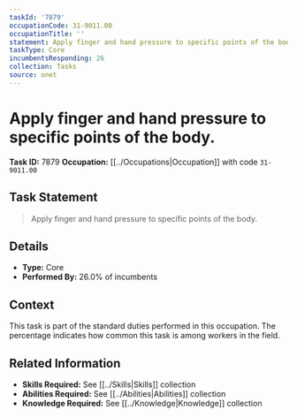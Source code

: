 ```yaml
---
taskId: '7879'
occupationCode: 31-9011.00
occupationTitle: ''
statement: Apply finger and hand pressure to specific points of the body.
taskType: Core
incumbentsResponding: 26
collection: Tasks
source: onet
---
```

# Apply finger and hand pressure to specific points of the body.

**Task ID:** 7879
**Occupation:** [[../Occupations|Occupation]] with code `31-9011.00`

## Task Statement

> Apply finger and hand pressure to specific points of the body.

## Details

- **Type:** Core
- **Performed By:** 26.0% of incumbents

## Context

This task is part of the standard duties performed in this occupation. The percentage indicates how common this task is among workers in the field.

## Related Information

- **Skills Required:** See [[../Skills|Skills]] collection
- **Abilities Required:** See [[../Abilities|Abilities]] collection
- **Knowledge Required:** See [[../Knowledge|Knowledge]] collection
